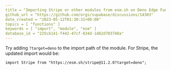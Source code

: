 ```yaml
---
title = "Importing Stripe or other modules from esm.sh on Deno Edge Functions throws an error"
github_url = "https://github.com/orgs/supabase/discussions/14303"
date_created = "2023-05-12T01:30:31+00:00"
topics = [ "functions" ]
keywords = [ "import", "module", "esm" ]
database_id = "225cb141-f442-47cf-834d-1d82d703748a"
---
```


Try adding `?target=deno` to the import path of the module. For Stripe, the updated import would be:

```
import Stripe from "https://esm.sh/stripe@11.2.0?target=deno";
```

